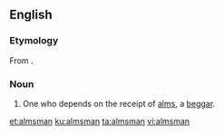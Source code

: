 ==English==

===Etymology===
From {{compound|alms|man|lang=en}}.

===Noun===
{{en-noun|almsmen}}

# {{label|en|obsolete}} One who depends on the receipt of [[alms]], a [[beggar]].

[[et:almsman]]
[[ku:almsman]]
[[ta:almsman]]
[[vi:almsman]]